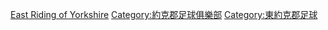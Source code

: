 [[Category:英格蘭各郡足球俱樂部|East Riding of Yorkshire]]
[[Category:約克郡足球俱樂部|Category:約克郡足球俱樂部]]
[[Category:東約克郡足球|Category:東約克郡足球]]